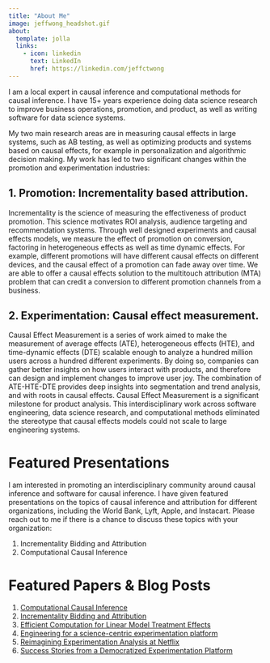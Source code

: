 ```yaml
---
title: "About Me"
image: jeffwong_headshot.gif
about:
  template: jolla
  links:
    - icon: linkedin
      text: LinkedIn
      href: https://linkedin.com/jeffctwong
---
```


<div style="text-align: left;">

I am a local expert in causal inference and computational methods for causal inference.
I have 15+ years experience doing data science research to improve business operations, promotion, and product,
as well as writing software for data science systems.

My two main research areas are in measuring causal effects in large systems, such as AB testing,
as well as optimizing products and systems based on causal effects,
for example in personalization and algorithmic decision making.
My work has led to two significant changes within the promotion and experimentation industries:

## 1. Promotion: Incrementality based attribution.

Incrementality is the science of measuring the effectiveness of product promotion.
This science motivates ROI analysis, audience targeting and recommendation systems.
Through well designed experiments and causal effects models, we measure the effect of promotion on conversion,
factoring in heterogeneous effects as well as time dynamic effects. For example,
different promotions will have different causal effects on different devices, and the causal effect
of a promotion can fade away over time.
We are able to offer a causal effects solution to the multitouch attribution (MTA) problem
that can credit a conversion to different promotion channels from a business.

## 2. Experimentation: Causal effect measurement.

Causal Effect Measurement is a series of work aimed to make the measurement of
average effects (ATE), heterogeneous effects (HTE), and time-dynamic effects (DTE) scalable enough to analyze
a hundred million users across a hundred different experiments. By doing so, companies can gather
better insights on how users interact with products, and therefore can design and implement changes to improve
user joy.
The combination of ATE-HTE-DTE provides deep insights into segmentation and trend analysis, and with roots in causal effects. Causal Effect Measurement is a significant milestone for product analysis.
This interdisciplinary work across software engineering, data science research, and computational methods eliminated the stereotype that
causal effects models could not scale to large engineering systems.

# Featured Presentations

I am interested in promoting an interdisciplinary community around causal inference and software for causal inference.
I have given featured presentations on the topics of causal inference and attribution for different organizations,
including the World Bank, Lyft, Apple, and Instacart.
Please reach out to me if there is a chance to discuss these topics with your organization: 

1. Incrementality Bidding and Attribution
2. Computational Causal Inference

# Featured Papers & Blog Posts

1. [Computational Causal Inference](https://arxiv.org/pdf/2007.10979.pdf)
2. [Incrementality Bidding and Attribution](http://causaleffect.io/lewis2018.pdf)
3. [Efficient Computation for Linear Model Treatment Effects](https://arxiv.org/abs/1910.01305)
4. [Engineering for a science-centric experimentation platform](https://dl.acm.org/doi/10.1145/3377813.3381349)
5. [Reimagining Experimentation Analysis at Netflix](https://netflixtechblog.com/reimagining-experimentation-analysis-at-netflix-71356393af21)
6. [Success Stories from a Democratized Experimentation Platform](https://arxiv.org/pdf/2012.10403.pdf)

</div>
